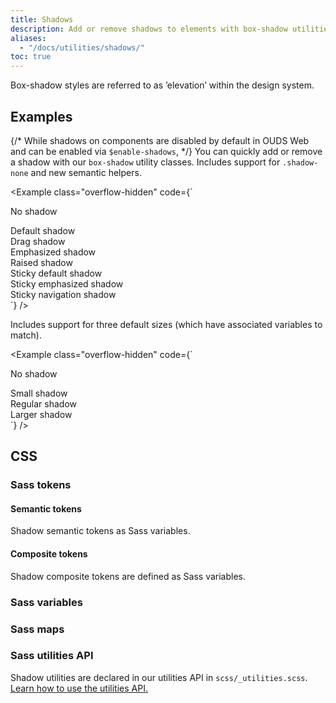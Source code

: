 ```yaml
---
title: Shadows
description: Add or remove shadows to elements with box-shadow utilities.
aliases:
  - "/docs/utilities/shadows/"
toc: true
---
```


<Callout type="info">
Box-shadow styles are referred to as ’elevation’ within the design system.
</Callout>

## Examples

{/* While shadows on components are disabled by default in OUDS Web and can be enabled via `$enable-shadows`, */}
You can quickly add or remove a shadow with our `box-shadow` utility classes. Includes support for `.shadow-none` and new semantic helpers.

<Example class="overflow-hidden" code={`<div class="shadow-none p-lg mb-4xl bg-secondary">No shadow</div>
  <div class="shadow-default p-lg mb-4xl bg-secondary">Default shadow</div>
  <div class="shadow-drag p-lg mb-4xl bg-secondary">Drag shadow</div>
  <div class="shadow-emphasized p-lg mb-4xl bg-secondary">Emphasized shadow</div>
  <div class="shadow-raised p-lg mb-4xl bg-secondary">Raised shadow</div>
  <div class="shadow-sticky-default p-lg mb-4xl bg-secondary">Sticky default shadow</div>
  <div class="shadow-sticky-emphasized p-lg mb-4xl bg-secondary">Sticky emphasized shadow</div>
  <div class="shadow-sticky-navigation-scrolled p-lg mb-4xl bg-secondary">Sticky navigation shadow</div>`} />

<BootstrapCompatibility>

Includes support for three default sizes (which have associated variables to match).

<Example class="overflow-hidden" code={`<div class="shadow-none p-3 mb-5 bg-body-tertiary">No shadow</div>
  <div class="shadow-sm p-3 mb-5 bg-body-tertiary">Small shadow</div>
  <div class="shadow p-3 mb-5 bg-body-tertiary">Regular shadow</div>
  <div class="shadow-lg p-3 mb-5 bg-body-tertiary">Larger shadow</div>`} />

</BootstrapCompatibility>

## CSS

### Sass tokens

#### Semantic tokens

Shadow semantic tokens as Sass variables.

<ScssDocs name="ouds-semantic-elevation" file="scss/tokens/_semantic.scss" />

#### Composite tokens

Shadow composite tokens are defined as Sass variables.

<ScssDocs name="ouds-composite-elevation" file="scss/tokens/_composite.scss" />

### Sass variables

<ScssDocs name="box-shadow-variables" file="scss/_variables.scss" />

### Sass maps

<ScssDocs name="ouds-maps-elevations" file="scss/_maps.scss" />

### Sass utilities API

Shadow utilities are declared in our utilities API in `scss/_utilities.scss`. [Learn how to use the utilities API.]([[docsref:/utilities/api#using-the-api]])

<ScssDocs name="utils-shadow-ouds" file="scss/_utilities.scss" />

<BootstrapCompatibility>

<ScssDocs name="utils-shadow" file="scss/_utilities.scss" />

</BootstrapCompatibility>
